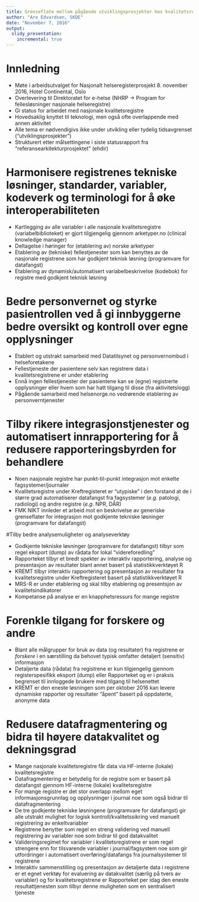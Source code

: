 ```yaml
---
title: Grenseflate mellom pågående utviklingsprosjekter hos kvalitetsregistrene, utvikling av plattform for helsedata og det nye programmet for fellesløsninger -- innspill fra SKDE
author: "Are Edvardsen, SKDE"
date: "November 7, 2016"
output:
  slidy_presentation:
    incremental: true
---
```


# Innledning

- Møte i arbeidsutvalget for Nasjonalt helseregisterprosjekt 8. november 2016, Hotel Continental, Oslo
- Overlevering til Direktoratet for e-helse (NHRP -> Program for fellesløsninger nasjonale helseregistre)
- Gi status for arbeidet med nasjonale kvalitetsregistre
- Hovedsaklig knyttet til teknologi, men også ofte overlappende med annen aktivitet
- Alle tema er nødvendigivs ikke under utvikling eller tydelig tidsavgrenset ("utviklingsprosjekter")
- Strukturert etter målsettingene i siste statusrapport fra "referansearkitekturprosjektet" (ehdir)


# Harmonisere registrenes tekniske løsninger, standarder, variabler, kodeverk og terminologi for å øke interoperabiliteten

- Kartlegging av alle variabler i alle nasjonale kvalitetsregistre (variabelbiblioteket) er gjort tilgjengelig gjennom arketyper.no (clinical knowledge manager)
- Deltagelse i høringer for (etablering av) norske arketyper
- Etablering av (tekniske) fellestjenester som kan benyttes av de nasjonale registrene som har godkjent teknisk løsning (programvare for datafangst)
- Etablering av dynamisk/automatisert variabelbeskrivelse (kodebok) for registre med godkjent teknisk løsning


# Bedre personvernet og styrke pasientrollen ved å gi innbyggerne bedre oversikt og kontroll over egne opplysninger

- Etablert og utstrakt samarbeid med Datatilsynet og personvernombud i helseforetakene
- Fellestjeneste der pasientene selv kan registrere data i kvalitetsregistrene er under etablering
- Ennå ingen fellestjenester der pasientene kan se (egne) registrerte opplysninger eller hvem som har hatt tilgang til disse (fra aktivitetslogg)
- Pågående samarbeid med helsenorge.no vedrørende etablering av personverntjenester


# Tilby rikere integrasjonstjenester og automatisert innrapportering for å redusere rapporteringsbyrden for behandlere

- Noen nasjonale registre har punkt-til-punkt integrasjon mot enkelte fagsystemer/journaler
- Kvalitetsregistre under Kreftregisteret er "utypiske" i den forstand at de i større grad automatiserer datafangst fra fagsystemer (_e.g._ patologi, radiologi) og andre registre (_e.g._ NPR, DÅR)
- FMK NIKT innleder et arbeid mot en beskrivelse av generiske grenseflater for integrasjon mot godkjente tekniske løsninger (programvare for datafangst)


#Tilby bedre analysemuligheter og analyseverktøy

- Godkjente tekniske løsninger (programvare for datafangst) tilbyr som regel eksport (dump) av rådata for lokal "videreforedling"
- Rapporteket tilbyr et bredt spekter av interaktiv rapportering, analyse og presentasjon av resultater blant annet basert på statistikkverktøyet R
- KREMT tilbyr interaktiv rapportering og presentasjon av resultater fra kvalitetsregistre under Kreftregisteret basert på statistikkverktøyet R
- MRS-R er under etablering og skal tilby etablering og presentsjon av kvalitetsindikatorer
- Kompetanse på analyse er en knapphetsressurs for mange registre


# Forenkle tilgang for forskere og andre

- Blant alle målgrupper for bruk av data (og resultater) fra registrene er *forskere* i en særstilling da behovet typisk omfatter detaljert (sensitiv) informasjon
- Detaljerte data (rådata) fra registrene er kun tilgjengelig gjennom registerspesifikk eksport (dump) eller Rapporteket og er i praksis begrenset til innloggede brukere med tilgang til helsenettet
- KREMT er den eneste løsningen som per oktober 2016 kan levere dynamiske rapporter og resultater "åpent" basert på oppdaterte, anonyme data


# Redusere datafragmentering og bidra til høyere datakvalitet og dekningsgrad

- Mange nasjonale kvalitetsregistre får data via HF-interne (lokale) kvalitetsregistre
- Datafragmentering er betydelig for de registre som er basert på datafangst gjennom HF-interne (lokale) kvalitetsregistre
- For mange registre er det stor overlapp mellom eget informasjonsgrunnlag og opplysninger i journal noe som også bidrar til datafragmentering
- De tre godkjente tekniske løsningene (programvare for datafangst) gir alle utstrakt mulighet for logisk kontroll/kvalitetssikring ved manuelt registrering av enkeltvariabler
- Registrene benytter som regel en streng validering ved manuell registrering av variabler noe som bidrar til god datakvalitet
- Valideringsregimet for variabler i kvalitetsregistrene er som regel strengere enn for tilsvarende variabler i journal/fagsystem noe som gir utfordringer i automatisert overføring/datafangs fra journalsystemer til registrene 
- Interaktiv sammenstilling og presentasjon av detaljerte data i registrene er et egnet verktøy for evaluering av datakvalitet (særlig på tvers av variabler) og for kvalitetsregistrene er Rapporteket per idag den eneste resultattjenesten som tilbyr denne muligheten som en sentralisert tjeneste